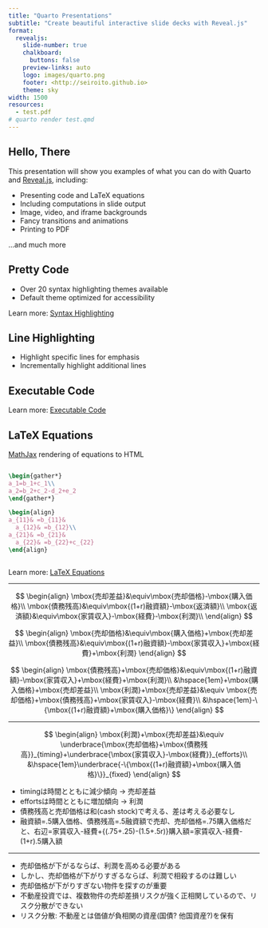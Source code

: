 ```yaml
---
title: "Quarto Presentations"
subtitle: "Create beautiful interactive slide decks with Reveal.js"
format:
  revealjs: 
    slide-number: true
    chalkboard: 
      buttons: false
    preview-links: auto
    logo: images/quarto.png
    footer: <http://seiroito.github.io>
    theme: sky
width: 1500
resources:
  - test.pdf
# quarto render test.qmd
---
```


## Hello, There

This presentation will show you examples of what you can do with Quarto and [Reveal.js](https://revealjs.com), including:

-   Presenting code and LaTeX equations
-   Including computations in slide output
-   Image, video, and iframe backgrounds
-   Fancy transitions and animations
-   Printing to PDF

...and much more

## Pretty Code {auto-animate="true"}

-   Over 20 syntax highlighting themes available
-   Default theme optimized for accessibility


::: footer
Learn more: [Syntax Highlighting](https://quarto.org/docs/output-formats/html-code.html#highlighting)
:::


## Line Highlighting

-   Highlight specific lines for emphasis
-   Incrementally highlight additional lines


## Executable Code


::: footer
Learn more: [Executable Code](https://quarto.org/docs/presentations/revealjs/#executable-code)
:::

## LaTeX Equations

[MathJax](https://www.mathjax.org/) rendering of equations to HTML

::: columns
::: {.column width="40%"}
``` tex
\begin{gather*}
a_1=b_1+c_1\\
a_2=b_2+c_2-d_2+e_2
\end{gather*}

\begin{align}
a_{11}& =b_{11}&
  a_{12}& =b_{12}\\
a_{21}& =b_{21}&
  a_{22}& =b_{22}+c_{22}
\end{align}
```
:::

::: {.column width="60%"}
```{=tex}
\begin{align}
\mbox{売却差損}&\equiv\mbox{購入価格}-\mbox{売却価格}\\
\mbox{債務残高}&\equiv\mbox{(1+r)融資額}-\mbox{返済額}\\
\end{align}
```
```{=tex}
\begin{align}
\mbox{売却価格}&\equiv\mbox{購入価格}-\mbox{売却差損}\\
\mbox{債務残高}-\mbox{売却価格}&\equiv\mbox{(1+r)融資額}-\mbox{返済額}-\mbox{購入価格}+\mbox{売却差損}\\
\end{align}
```
:::
:::

::: footer
Learn more: [LaTeX Equations](https://quarto.org/docs/authoring/markdown-basics.html#equations)
:::

----

::: {.incremental}
$$
\begin{align}
\mbox{売却差益}&\equiv\mbox{売却価格}-\mbox{購入価格}\\
\mbox{債務残高}&\equiv\mbox{(1+r)融資額}-\mbox{返済額}\\
\mbox{返済額}&\equiv\mbox{家賃収入}-\mbox{経費}-\mbox{利潤}\\
\end{align}
$$
:::
::: {.incremental}
$$
\begin{align}
\mbox{売却価格}&\equiv\mbox{購入価格}+\mbox{売却差益}\\
\mbox{債務残高}&\equiv\mbox{(1+r)融資額}-\mbox{家賃収入}+\mbox{経費}+\mbox{利潤}
\end{align}
$$
:::
::: {.incremental}
$$
\begin{align}
\mbox{債務残高}+\mbox{売却価格}&\equiv\mbox{(1+r)融資額}-\mbox{家賃収入}+\mbox{経費}+\mbox{利潤}\\
&\hspace{1em}+\mbox{購入価格}+\mbox{売却差益}\\
\mbox{利潤}+\mbox{売却差益}&\equiv
\mbox{売却価格}+\mbox{債務残高}+\mbox{家賃収入}-\mbox{経費}\\
&\hspace{1em}-\{\mbox{(1+r)融資額}+\mbox{購入価格}\}
\end{align}
$$
:::

----

$$
\begin{align}
\mbox{利潤}+\mbox{売却差益}&\equiv
\underbrace{\mbox{売却価格}+\mbox{債務残高}}_{timing}+\underbrace{\mbox{家賃収入}-\mbox{経費}}_{efforts}\\
&\hspace{1em}\underbrace{-\{\mbox{(1+r)融資額}+\mbox{購入価格}\}}_{fixed}
\end{align}
$$

::: {.incremental}
* timingは時間とともに減少傾向 &rarr; 売却差益  
* effortsは時間とともに増加傾向 &rarr; 利潤  
* 債務残高と売却価格は和(cash stock)で考える、差は考える必要なし  
* 融資額=.5購入価格、債務残高=.5融資額で売却、売却価格=.75購入価格だと、右辺=家賃収入-経費+\{(.75+.25)-(1.5+.5r)\}購入額=家賃収入-経費-(1+r).5購入額  
:::

----

::: {.incremental}
* 売却価格が下がるならば、利潤を高める必要がある  
* しかし、売却価格が下がりすぎるならば、利潤で相殺するのは難しい  
* 売却価格が下がりすぎない物件を探すのが重要  
* 不動産投資では、複数物件の売却差損リスクが強く正相関しているので、リスク分散ができない   
* リスク分散: 不動産とは価値が負相関の資産(国債? 他国資産?)を保有  
:::


